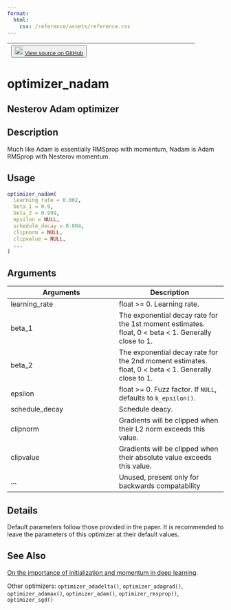 ```yaml
---
format:
  html:
    css: /reference/assets/reference.css
---
```


| <button class="button"> ![](/reference/assets/GitHub-Mark-32px.png){width="20"} [View source on GitHub](https://github.com/rstudio/keras//blob/main/R/optimizers.R#L242) </button> |
|:------------------------------:|:--------------------------------------:|

# optimizer_nadam

## Nesterov Adam optimizer

## Description
Much like Adam is essentially RMSprop with momentum, Nadam is Adam RMSprop with Nesterov momentum. 


## Usage
```r
optimizer_nadam( 
  learning_rate = 0.002, 
  beta_1 = 0.9, 
  beta_2 = 0.999, 
  epsilon = NULL, 
  schedule_decay = 0.004, 
  clipnorm = NULL, 
  clipvalue = NULL, 
  ... 
) 
```

## Arguments
|Arguments|Description|
|---|---|
| learning_rate | float >= 0. Learning rate. |
| beta_1 | The exponential decay rate for the 1st moment estimates. float, 0 < beta < 1. Generally close to 1. |
| beta_2 | The exponential decay rate for the 2nd moment estimates. float, 0 < beta < 1. Generally close to 1. |
| epsilon | float >= 0. Fuzz factor. If `NULL`, defaults to `k_epsilon()`. |
| schedule_decay | Schedule deacy. |
| clipnorm | Gradients will be clipped when their L2 norm exceeds this value. |
| clipvalue | Gradients will be clipped when their absolute value exceeds this value. |
| ... | Unused, present only for backwards compatability |

## Details
Default parameters follow those provided in the paper. It is recommended to leave the parameters of this optimizer at their default values. 





## See Also

[On the importance of initialization and momentum in deep learning](https://www.cs.toronto.edu/~fritz/absps/momentum.pdf). 

Other optimizers:  `optimizer_adadelta()`, `optimizer_adagrad()`, `optimizer_adamax()`, `optimizer_adam()`, `optimizer_rmsprop()`, `optimizer_sgd()`


